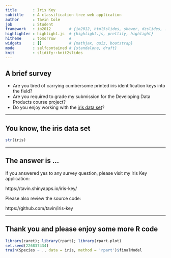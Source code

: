 ```yaml
---
title       : Iris Key
subtitle    : A classification tree web application
author      : Tavin Cole
job         : Student
framework   : io2012        # {io2012, html5slides, shower, dzslides, ...}
highlighter : highlight.js  # {highlight.js, prettify, highlight}
hitheme     : tomorrow      #
widgets     : []            # {mathjax, quiz, bootstrap}
mode        : selfcontained # {standalone, draft}
knit        : slidify::knit2slides
---
```


## A brief survey

* Are you tired of carrying cumbersome printed iris identification keys into the field?
* Are you required to grade my submission for the Developing Data Products course project?
* Do you enjoy working with the [iris data set](http://www.inside-r.org/r-doc/datasets/iris)?

---

## You know, the iris data set

```r
str(iris)
```

---

## The answer is ...

If you answered yes to any survey question, please visit my Iris Key application:

https://tavin.shinyapps.io/iris-key/

Please also review the source code:

https://github.com/tavin/iris-key

---

## Thank you and please enjoy some more R code

```r
library(caret); library(rpart); library(rpart.plot)
set.seed(226837434)
train(Species ~ ., data = iris, method = 'rpart')$finalModel
```

